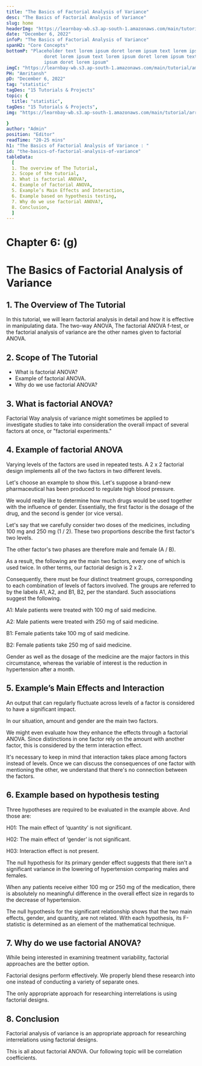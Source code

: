 ```yaml
---
title: "The Basics of Factorial Analysis of Variance"
desc: "The Basics of Factorial Analysis of Variance"
slug: home
headerImg: "https://learnbay-wb.s3.ap-south-1.amazonaws.com/main/tutorial/python.png"
date: "December 6, 2022"
infoP: "The Basics of Factorial Analysis of Variance"
spanH2: "Core Concepts"
bottomP: "Placeholder text lorem ipsum doret lorem ipsum text lorem ipsum
              doret lorem ipsum text lorem ipsum doret lorem ipsum text lorem
              ipsum doret lorem ipsum"
imgC: "https://learnbay-wb.s3.ap-south-1.amazonaws.com/main/tutorial/amritansh.png"
PH: "Amritansh"
pD: "December 6, 2022"
tag: "statistic"
tagDes: "15 Tutorials & Projects"
topic: {
  title: "statistic",
tagDes: "15 Tutorials & Projects",
img: "https://learnbay-wb.s3.ap-south-1.amazonaws.com/main/tutorial/arrow.png"

}
author: "Admin"
position: "Editor"
readTime: "20-25 mins"
h1: "The Basics of Factorial Analysis of Variance : "
id: "the-basics-of-factorial-analysis-of-variance"
tableData:
  [
  1. The overview of The Tutorial, 
  2. Scope of the tutorial,  
  3. What is factorial ANOVA?,  
  4. Example of factorial ANOVA, 
  5. Example’s Main Effects and Interaction, 
  6. Example based on hypothesis testing,
  7. Why do we use factorial ANOVA?,
  8. Conclusion,
  ]
---
```


# **Chapter 6: (g)**


# **The Basics of Factorial Analysis of Variance**


## 1. The Overview of The Tutorial

In this tutorial, we will learn factorial analysis in detail and how it is effective in manipulating data. The two-way ANOVA, The factorial ANOVA f-test, or the factorial analysis of variance are the other names given to factorial ANOVA.


## 2. Scope of The Tutorial



* What is factorial ANOVA?
* Example of factorial ANOVA.
* Why do we use factorial ANOVA?


## 3. What is factorial ANOVA?

Factorial Way analysis of variance might sometimes be applied to investigate studies to take into consideration the overall impact of several factors at once, or "factorial experiments."

 


## 4. Example of factorial ANOVA

Varying levels of the factors are used in repeated tests. A 2 x 2 factorial design implements all of the two factors in two different levels.

Let's choose an example to show this. Let's suppose a brand-new pharmaceutical has been produced to regulate high blood pressure.

We would really like to determine how much drugs would be used together with the influence of gender. Essentially, the first factor is the dosage of the drug, and the second is gender (or vice versa).

Let's say that we carefully consider two doses of the medicines, including 100 mg and 250 mg (1 / 2). These two proportions describe the first factor's two levels.

The other factor's two phases are therefore male and female (A / B).

As a result, the following are the main two factors, every one of which is used twice. In other terms, our factorial design is 2 x 2.

Consequently, there must be four distinct treatment groups, corresponding to each combination of levels of factors involved. The groups are referred to by the labels A1, A2, and B1, B2, per the standard. Such associations suggest the following.

A1: Male patients were treated with 100 mg of said medicine.

A2: Male patients were treated with 250 mg of said medicine.

B1: Female patients take 100 mg of said medicine.

B2: Female patients take 250 mg of said medicine.

Gender as well as the dosage of the medicine are the major factors in this circumstance, whereas the variable of interest is the reduction in hypertension after a month.


## 5. Example’s Main Effects and Interaction

An output that can regularly fluctuate across levels of a factor is considered to have a significant impact.

In our situation, amount and gender are the main two factors.

We might even evaluate how they enhance the effects through a factorial ANOVA. Since distinctions in one factor rely on the amount with another factor, this is considered by the term interaction effect.

It's necessary to keep in mind that interaction takes place among factors instead of levels. Once we can discuss the consequences of one factor with mentioning the other, we understand that there's no connection between the factors.


## 6. Example based on hypothesis testing

Three hypotheses are required to be evaluated in the example above. And those are:

H01: The main effect of ‘quantity’ is not significant. 

H02: The main effect of ‘gender’ is not significant. 

H03: Interaction effect is not present.

The null hypothesis for its primary gender effect suggests that there isn't a significant variance in the lowering of hypertension comparing males and females.

When any patients receive either 100 mg or 250 mg of the medication, there is absolutely no meaningful difference in the overall effect size in regards to the decrease of hypertension.  

The null hypothesis for the significant relationship shows that the two main effects, gender, and quantity, are not related. With each hypothesis, its F-statistic is determined as an element of the mathematical technique.


## 7. Why do we use factorial ANOVA?

While being interested in examining treatment variability, factorial approaches are the better option.

Factorial designs perform effectively. We properly blend these research into one instead of conducting a variety of separate ones.

The only appropriate approach for researching interrelations is using factorial designs.


## 8. Conclusion

Factorial analysis of variance is an appropriate approach for researching interrelations using factorial designs.

This is all about factorial ANOVA. Our following topic will be correlation coefficients.

